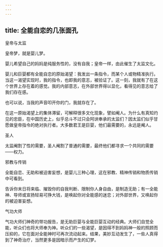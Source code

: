 ```yaml
---
---
---
```

title: 全能自恋的几张面孔
---



皇帝与太监

皇帝梦，就是婴儿梦。

婴儿希望自己的妈妈是纯服务性的，没有自我；皇帝一样，由此催生了太监文化。

婴儿和巨婴都有全能自恋的原始渴望：我发出一条指令，而某个人或物精准执行。当这一渴望实现时，我的指令，也即我的意志，被验证了。这一刻，我就有了在这个世界上存在着的感觉。我的内部意志，在外部世界得以显化，看得见的意志给了我们存在感。

也可以说，当我的声音叩开你的门，我就存在了。

在这一原始渴望上的集体滞留，可解释很多文化现象，譬如阉人。为什么有真知灼见的忠臣，在中国历史上，似乎总斗不过只会阿谀奉承的太监们？因太监们似乎甘愿做皇帝指令的绝对执行者。大多数君王是巨婴，他们最需要的，永远是阉人。

圣人

太监阉割了性的需要，圣人阉割了普通的需要，最终他们都寻求一个共同的需要——权力。

邪教与传销

全能自恋、无助和被迫害妄想，是婴儿三种心理，这在邪教、精神传销和物质传销中可看到。

告诉你末日将来临、摧毁你的自我判断、限制你人身自由，是制造无助；有一全能神、导师或宣扬轻易可挣大钱，是唤起你对全能感的迷恋；对外部世界，又唤起你的被迫害妄想。

气功大师

气功大师们神奇的带功报告，是无助巨婴与全能巨婴互动的经典。大师们自觉全能，听众们也将大师奉为神。听众们的一些渴望，是因得不到妈妈神一般的照顾而压抑的，它在面对全能神时可再次流动起来。结果，美妙互动发生了，一些人真得到了神奇治疗，当然更多是因暗示而产生的幻梦。